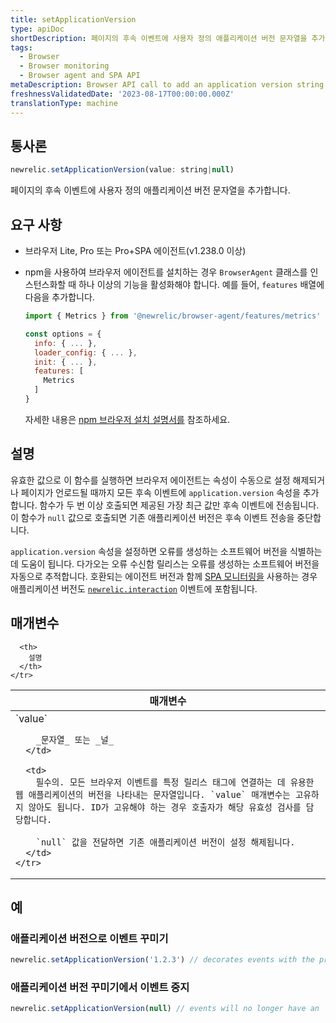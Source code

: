 ```yaml
---
title: setApplicationVersion
type: apiDoc
shortDescription: 페이지의 후속 이벤트에 사용자 정의 애플리케이션 버전 문자열을 추가합니다.
tags:
  - Browser
  - Browser monitoring
  - Browser agent and SPA API
metaDescription: Browser API call to add an application version string to subsequent events on the page.
freshnessValidatedDate: '2023-08-17T00:00:00.000Z'
translationType: machine
---
```


## 통사론

```js
newrelic.setApplicationVersion(value: string|null)
```

페이지의 후속 이벤트에 사용자 정의 애플리케이션 버전 문자열을 추가합니다.

## 요구 사항

* 브라우저 Lite, Pro 또는 Pro+SPA 에이전트(v1.238.0 이상)

* npm을 사용하여 브라우저 에이전트를 설치하는 경우 `BrowserAgent` 클래스를 인스턴스화할 때 하나 이상의 기능을 활성화해야 합니다. 예를 들어, `features` 배열에 다음을 추가합니다.

  ```js
  import { Metrics } from '@newrelic/browser-agent/features/metrics'

  const options = {
    info: { ... },
    loader_config: { ... },
    init: { ... },
    features: [
      Metrics
    ]
  }
  ```

  자세한 내용은 [npm 브라우저 설치 설명서를](https://www.npmjs.com/package/@newrelic/browser-agent#new-relic-browser-agent) 참조하세요.

## 설명

유효한 값으로 이 함수를 실행하면 브라우저 에이전트는 속성이 수동으로 설정 해제되거나 페이지가 언로드될 때까지 모든 후속 이벤트에 `application.version` 속성을 추가합니다. 함수가 두 번 이상 호출되면 제공된 가장 최근 값만 후속 이벤트에 전송됩니다. 이 함수가 `null` 값으로 호출되면 기존 애플리케이션 버전은 후속 이벤트 전송을 중단합니다.

`application.version` 속성을 설정하면 오류를 생성하는 소프트웨어 버전을 식별하는 데 도움이 됩니다. 다가오는 오류 수신함 릴리스는 오류를 생성하는 소프트웨어 버전을 자동으로 추적합니다. 호환되는 에이전트 버전과 함께 [SPA 모니터링을](/docs/browser/single-page-app-monitoring/get-started/welcome-single-page-app-monitoring) 사용하는 경우 애플리케이션 버전도 [`newrelic.interaction`](/docs/browser/new-relic-browser/browser-agent-apis/browser-spa-api-newrelicinteraction) 이벤트에 포함됩니다.

## 매개변수

<table>
  <thead>
    <tr>
      <th width="25%">
        매개변수
      </th>

      <th>
        설명
      </th>
    </tr>
  </thead>

  <tbody>
    <tr>
      <td>
        `value`

        _문자열_ 또는 _널_
      </td>

      <td>
        필수의. 모든 브라우저 이벤트를 특정 릴리스 태그에 연결하는 데 유용한 웹 애플리케이션의 버전을 나타내는 문자열입니다. `value` 매개변수는 고유하지 않아도 됩니다. ID가 고유해야 하는 경우 호출자가 해당 유효성 검사를 담당합니다.

        `null` 값을 전달하면 기존 애플리케이션 버전이 설정 해제됩니다.
      </td>
    </tr>
  </tbody>
</table>

## 예

### 애플리케이션 버전으로 이벤트 꾸미기

```js
newrelic.setApplicationVersion('1.2.3') // decorates events with the property 'application.version':'1.2.3'
```

### 애플리케이션 버전 꾸미기에서 이벤트 중지

```js
newrelic.setApplicationVersion(null) // events will no longer have an 'application.version' property set
```
